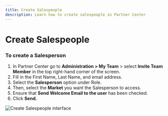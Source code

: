 ```yaml
---
title: Create Salespeople
description: Learn how to create salespeople in Partner Center
---
```


# Create Salespeople

### To create a Salesperson

1. In Partner Center go to **Administration > My Team** > select **Invite Team Member** in the top right-hand corner of the screen.
2. Fill in the First Name, Last Name, and email address.
3. Select the **Salesperson** option under Role. 
4. Then, select the **Market** you want the Salesperson to access. 
5. Ensure that **Send Welcome Email to the user** has been checked.
6. Click **Send.**

![Create Salespeople interface](/img/administration/my-team/create-salespeople.jpg)